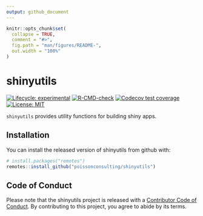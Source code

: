 ```yaml
---
output: github_document
---
```


<!-- README.md is generated from README.Rmd. Please edit that file -->

```r
knitr::opts_chunk$set(
  collapse = TRUE,
  comment = "#>",
  fig.path = "man/figures/README-",
  out.width = "100%"
)
```
# shinyutils

<!-- badges: start -->
[![Lifecycle: experimental](https://img.shields.io/badge/lifecycle-experimental-orange.svg)](https://lifecycle.r-lib.org/articles/stages.html#experimental)
[![R-CMD-check](https://github.com/poissonconsulting/shinyutils/workflows/R-CMD-check/badge.svg)](https://github.com/poissonconsulting/shinyutils/actions)
[![Codecov test coverage](https://codecov.io/gh/poissonconsulting/shinyutils/branch/master/graph/badge.svg)](https://codecov.io/gh/poissonconsulting/shinyutils?branch=master)
[![License: MIT](https://img.shields.io/badge/License-MIT-green.svg)](https://opensource.org/licenses/MIT)
<!-- badges: end -->

`shinyutils` provides utility functions for building shiny apps.

## Installation

You can install the released version of shinyutils from github with:

```r
# install.packages("remotes")
remotes::install_github("poissonconsulting/shinyutils")
```

## Code of Conduct

Please note that the shinyutils project is released with a [Contributor Code of Conduct](https://contributor-covenant.org/version/2/0/CODE_OF_CONDUCT.html). By contributing to this project, you agree to abide by its terms.
